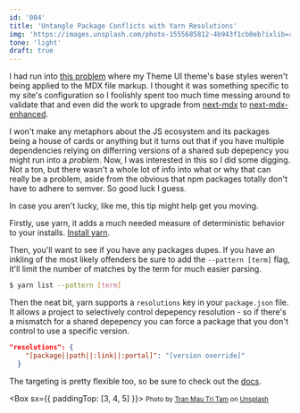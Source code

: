 ```yaml
---
id: '004'
title: 'Untangle Package Conflicts with Yarn Resolutions'
img: 'https://images.unsplash.com/photo-1555685812-4b943f1cb0eb?ixlib=rb-1.2.1&ixid=eyJhcHBfaWQiOjEyMDd9&auto=format&fit=crop&w=3300&q=80'
tone: 'light'
draft: true
---
```



I had run into [this problem](https://github.com/system-ui/theme-ui/issues/1130) where my Theme UI theme's base styles weren't being applied to the MDX file markup. I thought it was something specific to my site's configuration so I foolishly spent too much time messing around to validate that and even did the work to upgrade from [next-mdx](https://github.com/vercel/next.js/tree/master/packages/next-mdx) to [next-mdx-enhanced](https://github.com/hashicorp/next-mdx-enhanced).

I won't make any metaphors about the JS ecosystem and its packages being a house of cards or anything but it turns out that if you have multiple dependencies relying on differring versions of a shared sub depepency you might run into a _problem_. Now, I was interested in this so I did some digging. Not a ton, but there wasn't a whole lot of info into what or why that can really be a problem, aside from the obvious that npm packages totally don't have to adhere to semver. So good luck I guess.

In case you aren't lucky, like me, this tip might help get you moving.

Firstly, use yarn, it adds a much needed measure of deterministic behavior to your installs. [Install yarn](https://yarnpkg.com/getting-started/install).

Then, you'll want to see if you have any packages dupes. If you have an inkling of the most likely offenders be sure to add the `--pattern [term]` flag, it'll limit the number of matches by the term for much easier parsing.

```bash
$ yarn list --pattern [term]
```

Then the neat bit, yarn supports a `resolutions` key in your `package.json` file. It allows a project to selectively control depepency resolution - so if there's a mismatch for a shared depepency you can force a package that you don't control to use a specific version.

```json
"resolutions": {
    "[package||path||:link||:portal]": "[version override]"
  }
```

The targeting is pretty flexible too, so be sure to check out the [docs](https://yarnpkg.com/configuration/manifest#resolutions). 


<Box sx={{ paddingTop: [3, 4, 5] }}>
  <small>
    <span>Photo by <a href="https://unsplash.com/@tranmautritam?utm_source=unsplash&amp;utm_medium=referral&amp;utm_content=creditCopyText">Tran Mau Tri Tam</a> on <a href="https://unsplash.com/s/photos/kitten?utm_source=unsplash&amp;utm_medium=referral&amp;utm_content=creditCopyText">Unsplash</a></span>
  </small>
</Box>


